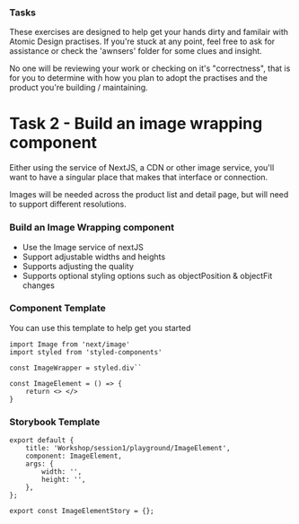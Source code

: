 
<Meta title="Workshop/session1/tasks/task2-build-imagewrapper" />

### Tasks
These exercises are designed to help get your hands dirty and familair with Atomic Design practises.
If you're stuck at any point, feel free to ask for assistance or check the 'awnsers' folder for some clues and insight.

No one will be reviewing your work or checking on it's "correctness", that is for you to determine with how you plan to adopt the practises and the product you're building / maintaining.

# Task 2 - Build an image wrapping component
Either using the service of NextJS, a CDN or other image service, you'll want to have a singular place that makes that interface or connection.

Images will be needed across the product list and detail page, but will need to support different resolutions.

### Build an Image Wrapping component
- Use the Image service of nextJS
- Support adjustable widths and heights
- Supports adjusting the quality
- Supports optional styling options such as objectPosition & objectFit changes

### Component Template
You can use this template to help get you started

```
import Image from 'next/image'
import styled from 'styled-components'

const ImageWrapper = styled.div``

const ImageElement = () => {
    return <> </>
}
```

### Storybook Template

```
export default {
    title: 'Workshop/session1/playground/ImageElement',
    component: ImageElement,
    args: {
        width: '',
        height: '',
    },
};

export const ImageElementStory = {};
```
